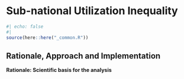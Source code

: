 


# Sub-national Utilization Inequality {#subnational-utilization-inequality}

```r
#| echo: false
#| 
source(here::here("_common.R"))
```

## Rationale, Approach and Implementation {#sec-subnational-utilization-science}
**Rationale: Scientific basis for the analysis**
